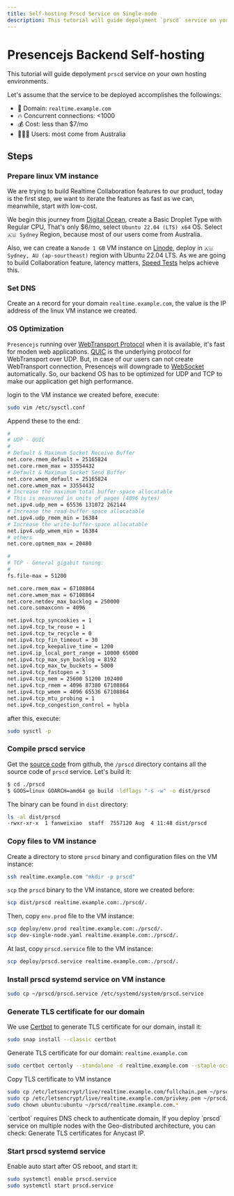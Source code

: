 ```yaml
---
title: Self-hosting Prscd Service on Single-node
description: This tutorial will guide depolyment `prscd` service on your own hosting environments.
---
```



# Presencejs Backend Self-hosting

This tutorial will guide depolyment `prscd` service on your own hosting environments.

Let's assume that the service to be deployed accomplishes the followings:

- 🧲 Domain: `realtime.example.com`
- 🔥 Concurrent connections: &lt;1000
- 💰 Cost: less than $7/mo
- 🦸🏼‍♀️ Users: most come from Australia

## Steps

<Steps>

### Prepare linux VM instance

We are trying to build Realtime Collaboration features to our product, today is the first step, we want to iterate the features as fast as we can, meanwhile, start with low-cost.

We begin this journey from [Digital Ocean](https://digitalocean.com), create a Basic Droplet Type with Regular CPU, That's only $6/mo, select `Ubuntu 22.04 (LTS) x64` OS. Select `🇦🇺 Sydney` Region, because most of our users come from Australia.

Also, we can create a `Nanode 1 GB` VM instance on [Linode](https://linode.com), deploy in `🇦🇺 Sydney, AU (ap-sourtheast)` region with Ubuntu 22.04 LTS. As we are going to build Collaboration feature, latency matters, [Speed Tests](https://www.linode.com/speed-test/) helps achieve this.

### Set DNS

Create an `A` record for your domain `realtime.example.com`, the value is the IP address of the linux VM instance we created.

### OS Optimization

`Presencejs` running over [WebTransport Protocol](https://) when it is available, it's fast for moden web applications. [QUIC](https://) is the underlying protocol for WebTransport over UDP. But, in case of our users can not create WebTransport connection, Presencejs will downgrade to [WebSocket](https://) automatically. So, our backend OS has to be optimized for UDP and TCP to make our application get high performance.

login to the VM instance we created before, execute:

```bash
sudo vim /etc/sysctl.conf
```

Append these to the end:

```bash
#
# UDP - QUIC
#
# Default & Maximum Socket Receive Buffer
net.core.rmem_default = 25165824
net.core.rmem_max = 33554432
# Default & Maximum Socket Send Buffer
net.core.wmem_default = 25165824
net.core.wmem_max = 33554432
# Increase the maximum total buffer-space allocatable
# This is measured in units of pages (4096 bytes)
net.ipv4.udp_mem = 65536 131072 262144
# Increase the read-buffer space allocatable
net.ipv4.udp_rmem_min = 16384
# Increase the write-buffer-space allocatable
net.ipv4.udp_wmem_min = 16384
# others
net.core.optmem_max = 20480

#
# TCP - General gigabit tuning:
#
fs.file-max = 51200

net.core.rmem_max = 67108864
net.core.wmem_max = 67108864
net.core.netdev_max_backlog = 250000
net.core.somaxconn = 4096

net.ipv4.tcp_syncookies = 1
net.ipv4.tcp_tw_reuse = 1
net.ipv4.tcp_tw_recycle = 0
net.ipv4.tcp_fin_timeout = 30
net.ipv4.tcp_keepalive_time = 1200
net.ipv4.ip_local_port_range = 10000 65000
net.ipv4.tcp_max_syn_backlog = 8192
net.ipv4.tcp_max_tw_buckets = 5000
net.ipv4.tcp_fastopen = 3
net.ipv4.tcp_mem = 25600 51200 102400
net.ipv4.tcp_rmem = 4096 87380 67108864
net.ipv4.tcp_wmem = 4096 65536 67108864
net.ipv4.tcp_mtu_probing = 1
net.ipv4.tcp_congestion_control = hybla
```

after this, execute:

```bash
sudo sysctl -p
```

### Compile prscd service

Get the [source code](https://github.com/yomorun/presencejs) from github, the `/prscd` directory contains all the source code of `prscd` service. Let's build it:

```bash
$ cd ./prscd
$ GOOS=linux GOARCH=amd64 go build -ldflags "-s -w" -o dist/prscd
```

The binary can be found in `dist` directory:

```bash
ls -al dist/prscd
-rwxr-xr-x  1 fanweixiao  staff  7557120 Aug  4 11:48 dist/prscd
```

### Copy files to VM instance

Create a directory to store `prscd` binary and configuration files on the VM instance:

```bash
ssh realtime.example.com "mkdir -p prscd"
```

`scp` the `prscd` binary to the VM instance, store we created before:

```bash
scp dist/prscd realtime.example.com:./prscd/.
```

Then, copy `env.prod` file to the VM instance:

```bash
scp deploy/env.prod realtime.example.com:./prscd/.
scp dev-single-node.yaml realtime.example.com:./prscd/.
```

At last, copy `prscd.service` file to the VM instance:

```bash
scp deploy/prscd.service realtime.example.com:./prscd/.
```

### Install prscd systemd service on VM instance

```bash
sudo cp ~/prscd/prscd.service /etc/systemd/system/prscd.service
```

### Generate TLS certificate for our domain

We use [Certbot](https://certbot.eff.org/) to generate TLS certificate for our domain, install it:

```bash
sudo snap install --classic certbot 
```

Generate TLS certificate for our domain: `realtime.example.com`

```bash
sudo certbot certonly --standalone -d realtime.example.com --staple-ocsp -m realtime-guy@example.com --agree-tos
```

Copy TLS certificate to VM instance

```bash
sudo cp /etc/letsencrypt/live/realtime.example.com/fullchain.pem ~/prscd/realtime.example.com.cert
sudo cp /etc/letsencrypt/live/realtime.example.com/privkey.pem ~/prscd/realtime.example.com.key
sudo chown ubuntu:ubuntu ~/prscd/realtime.example.com.*
```

<Callout emoji="💡">
  `certbot` requires DNS check to authenticate domain, If you deploy `prscd` service on multiple nodes with the Geo-distributed architecture, you can check: <Link href="/docs/hosting/tls-for-anycast">Generate TLS certificates for Anycast IP</Link>.
</Callout>

### Start prscd systemd service

Enable auto start after OS reboot, and start it:

```bash
sudo systemctl enable prscd.service
sudo systemctl start prscd.service
```

</Steps>
